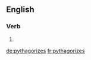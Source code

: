 {{also|Pythagorizes}}
==English==

===Verb===
{{head|en|verb form}}

# {{en-third-person singular of|pythagorize}}

[[de:pythagorizes]]
[[fr:pythagorizes]]